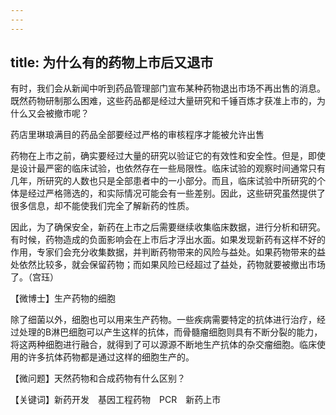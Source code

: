 ```yaml
---
---
---
```

title: 为什么有的药物上市后又退市
---




有时，我们会从新闻中听到药品管理部门宣布某种药物退出市场不再出售的消息。既然药物研制那么困难，这些药品都是经过大量研究和千锤百炼才获准上市的，为什么又会被撤市呢？

药店里琳琅满目的药品全部要经过严格的审核程序才能被允许出售



药物在上市之前，确实要经过大量的研究以验证它的有效性和安全性。但是，即使是设计最严密的临床试验，也依然存在一些局限性。临床试验的观察时间通常只有几年，所研究的人数也只是全部患者中的一小部分。而且，临床试验中所研究的个体是经过严格筛选的，和实际情况可能会有一些差别。因此，这些研究虽然提供了很多信息，却不能使我们完全了解新药的性质。

因此，为了确保安全，新药在上市之后需要继续收集临床数据，进行分析和研究。有时候，药物造成的负面影响会在上市后才浮出水面。如果发现新药有这样不好的作用，专家们会充分收集数据，并判断药物带来的风险与益处。如果药物带来的益处依然比较多，就会保留药物；而如果风险已经超过了益处，药物就要被撤出市场了。（宫珏）





【微博士】生产药物的细胞

除了细菌以外，细胞也可以用来生产药物。一些疾病需要特定的抗体进行治疗，经过处理的B淋巴细胞可以产生这样的抗体，而骨髓瘤细胞则具有不断分裂的能力，将这两种细胞进行融合，就得到了可以源源不断地生产抗体的杂交瘤细胞。临床使用的许多抗体药物都是通过这样的细胞生产的。

【微问题】天然药物和合成药物有什么区别？

【关键词】新药开发　基因工程药物　PCR　新药上市